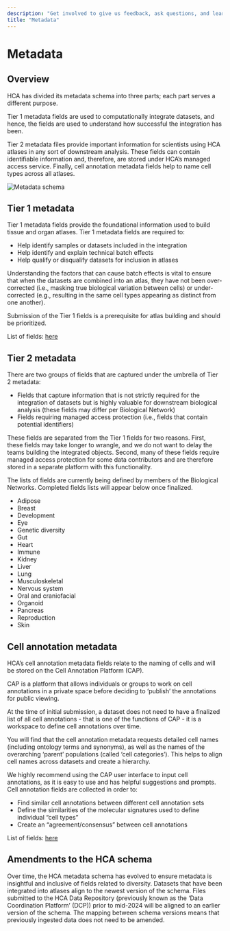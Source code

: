 ```yaml
---
description: "Get involved to give us feedback, ask questions, and learn about the newest updates to the HCA Data Portal."
title: "Metadata"
---
```


# Metadata

## Overview

HCA has divided its metadata schema into three parts; each part serves a different purpose.

Tier 1 metadata fields are used to computationally integrate datasets, and hence, the fields are used to understand how successful the integration has been.

Tier 2 metadata files provide important information for scientists using HCA atlases in any sort of downstream analysis. These fields can contain identifiable information and, therefore, are stored under HCA’s managed access service. Finally, cell annotation metadata fields help to name cell types across all atlases.

![Metadata schema](/hca-bio-networks/metadata/metadata-schema.png)

## Tier 1 metadata

Tier 1 metadata fields provide the foundational information used to build tissue and organ atlases. Tier 1 metadata fields are required to:

- Help identify samples or datasets included in the integration
- Help identify and explain technical batch effects 
- Help qualify or disqualify datasets for inclusion in atlases

Understanding the factors that can cause batch effects is vital to ensure that when the datasets are combined into an atlas, they have not been over-corrected (i.e., masking true biological variation between cells) or under-corrected (e.g., resulting in the same cell types appearing as distinct from one another). 

Submission of the Tier 1 fields is a prerequisite for atlas building and should be prioritized.

List of fields: [here](https://docs.google.com/document/d/1CqL_t2CMcZF257rvjObDR_2WejsQ019rgUoX0YPJggM/edit#heading=h.56vfdwsgyqws)

## Tier 2 metadata

There are two groups of fields that are captured under the umbrella of Tier 2 metadata:
- Fields that capture information that is not strictly required for the integration of datasets but is highly valuable for downstream biological analysis (these fields may differ per Biological Network) 
- Fields requiring managed access protection (i.e., fields that contain potential identifiers) 

These fields are separated from the Tier 1 fields for two reasons. First, these fields may take longer to wrangle, and we do not want to delay the teams building the integrated objects. Second, many of these fields require managed access protection for some data contributors and are therefore stored in a separate platform with this functionality. 

The lists of fields are currently being defined by members of the Biological Networks. Completed fields lists will appear below once finalized.

- Adipose
- Breast
- Development
- Eye
- Genetic diversity
- Gut
- Heart
- Immune 
- Kidney
- Liver
- Lung 
- Musculoskeletal
- Nervous system
- Oral and craniofacial 
- Organoid
- Pancreas
- Reproduction
- Skin

## Cell annotation metadata 

HCA’s cell annotation metadata fields relate to the naming of cells and will be stored on the Cell Annotation Platform (CAP).

CAP is a platform that allows individuals or groups to work on cell annotations in a private space before deciding to ‘publish’ the annotations for public viewing. 

At the time of initial submission, a dataset does not need to have a finalized list of all cell annotations - that is one of the functions of CAP - it is a workspace to define cell annotations over time. 

You will find that the cell annotation metadata requests detailed cell names (including ontology terms and synonyms), as well as the names of the overarching ‘parent’ populations (called ‘cell categories’). This helps to align cell names across datasets and create a hierarchy. 

We highly recommend using the CAP user interface to input cell annotations, as it is easy to use and has helpful suggestions and prompts. Cell annotation fields are collected in order to:
- Find similar cell annotations between different cell annotation sets
- Define the similarities of the molecular signatures used to define individual “cell types”
- Create an “agreement/consensus” between cell annotations

List of fields: [here](https://docs.google.com/document/d/1CqL_t2CMcZF257rvjObDR_2WejsQ019rgUoX0YPJggM/edit#heading=h.3shy587xwwgx)

## Amendments to the HCA schema

Over time, the HCA metadata schema has evolved to ensure metadata is insightful and inclusive of fields related to diversity. Datasets that have been integrated into atlases align to the newest version of the schema. Files submitted to the HCA Data Repository (previously known as the ‘Data Coordination Platform’ (DCP)) prior to mid-2024 will be aligned to an earlier version of the schema. The mapping between schema versions means that previously ingested data does not need to be amended. 

